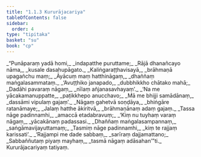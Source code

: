 ```yaml
---
title: "1.1.3 Kururājacariya"
tableOfContents: false
sidebar:
  order: 4
type: "tipitaka"
basket: "su"
book: "cp"
---
```



<DynamicBreadcrumb />

<Division number="20" book="cp" bookNo="21" page="387">

<Paragraph number="23" type="verses" book="cp">
_“Punāparaṃ yadā homi,_  
_indapatthe puruttame;_  
_Rājā dhanañcayo nāma,_  
_kusale dasahupāgato._  

</Paragraph>

</Division>
<Division number="21" book="cp" bookNo="21" page="387">

<Paragraph number="24" type="verses" book="cp">
_Kaliṅgaraṭṭhavisayā,_  
_brāhmaṇā upagañchu maṃ;_  
_Āyācuṃ maṃ hatthināgaṃ,_  
_dhaññaṃ maṅgalasammataṃ._  

</Paragraph>

</Division>
<Division number="22" book="cp" bookNo="21" page="387">

<Paragraph number="25" type="verses" book="cp">
_‘Avuṭṭhiko janapado,_  
_dubbhikkho chātako mahā;_  
_Dadāhi pavaraṃ nāgaṃ,_  
_nīlaṃ añjanasavhayaṃ’._  

</Paragraph>

</Division>
<Division number="23" book="cp" bookNo="21" page="387">

<Paragraph number="26" type="verses" book="cp">
_‘Na me yācakamanuppatte,_  
_paṭikkhepo anucchavo;_  
_Mā me bhijji samādānaṃ,_  
_dassāmi vipulaṃ gajaṃ’._  

</Paragraph>

</Division>
<Division number="24" book="cp" bookNo="21" page="387">

<Paragraph number="27" type="verses" book="cp">
_Nāgaṃ gahetvā soṇḍāya,_  
_bhiṅgāre ratanāmaye;_  
_Jalaṃ hatthe ākiritvā,_  
_brāhmaṇānaṃ adaṃ gajaṃ._  

</Paragraph>

</Division>
<Division number="25" book="cp" bookNo="21" page="387">

<Paragraph number="28" type="verses" book="cp">
_Tassa nāge padinnamhi,_  
_amaccā etadabravuṃ;_  
_‘Kiṃ nu tuyhaṃ varaṃ nāgaṃ,_  
_yācakānaṃ padassasi._  

</Paragraph>

</Division>
<Division number="26" book="cp" bookNo="21" page="387">

<Paragraph number="29" type="verses" book="cp">
_Dhaññaṃ maṅgalasampannaṃ,_  
_saṅgāmavijayuttamaṃ;_  
_Tasmiṃ nāge padinnamhi,_  
_kiṃ te rajjaṃ karissati’._  

</Paragraph>

</Division>
<Division number="27" book="cp" bookNo="21" page="387">

<Paragraph number="30" type="verses" book="cp">
_‘Rajjampi me dade sabbaṃ,_  
_sarīraṃ dajjamattano;_  
_Sabbaññutaṃ piyaṃ mayhaṃ,_  
_tasmā nāgaṃ adāsahan’”ti._  


</Paragraph>
</Division>

<Paragraph number="31" type="center" book="cp">
Kururājacariyaṃ tatiyaṃ.
</Paragraph>